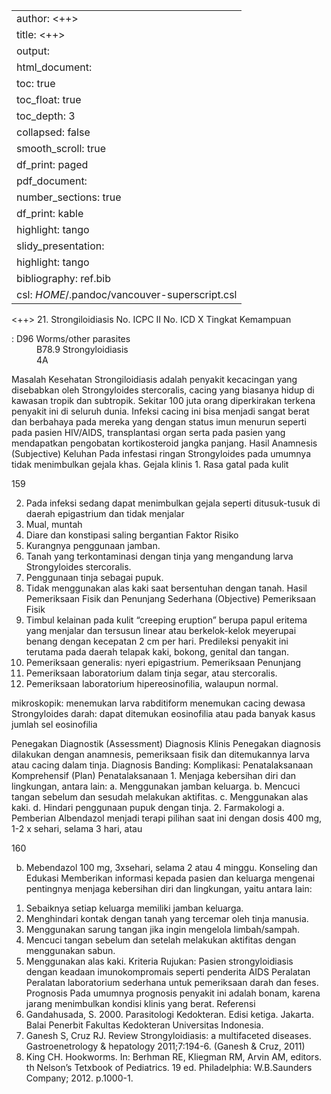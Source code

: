 
---
author: <++>
title: <++>
output:
  html_document:
    toc: true
    toc_float: true
    toc_depth: 3
    collapsed: false
    smooth_scroll: true
    df_print: paged
  pdf_document:
    number_sections: true
    df_print: kable
    highlight: tango
  slidy_presentation:
    highlight: tango
bibliography: ref.bib
csl: $HOME$/.pandoc/vancouver-superscript.csl
---

<++>
21. Strongiloidiasis
No. ICPC II
No. ICD X
Tingkat Kemampuan

: D96 Worms/other parasites
: B78.9 Strongyloidiasis
: 4A

Masalah Kesehatan
Strongiloidiasis adalah penyakit kecacingan yang disebabkan oleh
Strongyloides stercoralis, cacing yang biasanya hidup di kawasan tropik dan
subtropik. Sekitar 100 juta orang diperkirakan terkena penyakit ini di seluruh
dunia. Infeksi cacing ini bisa menjadi sangat berat dan berbahaya pada
mereka yang dengan status imun menurun seperti pada pasien HIV/AIDS,
transplantasi organ serta pada pasien yang mendapatkan pengobatan
kortikosteroid jangka panjang.
Hasil Anamnesis (Subjective)
Keluhan
Pada infestasi ringan Strongyloides pada umumnya tidak menimbulkan gejala
khas.
Gejala klinis
1. Rasa gatal pada kulit

159

2. Pada infeksi sedang dapat menimbulkan gejala seperti ditusuk-tusuk di
daerah epigastrium dan tidak menjalar
3. Mual, muntah
4. Diare dan konstipasi saling bergantian
Faktor Risiko
1. Kurangnya penggunaan jamban.
2. Tanah yang terkontaminasi dengan tinja yang mengandung larva
Strongyloides stercoralis.
3. Penggunaan tinja sebagai pupuk.
4. Tidak menggunakan alas kaki saat bersentuhan dengan tanah.
Hasil Pemeriksaan Fisik dan Penunjang Sederhana (Objective)
Pemeriksaan Fisik
1. Timbul kelainan pada kulit “creeping eruption” berupa papul eritema yang
menjalar dan tersusun linear atau berkelok-kelok meyerupai benang
dengan kecepatan 2 cm per hari. Predileksi penyakit ini terutama pada
daerah telapak kaki, bokong, genital dan tangan.
2. Pemeriksaan generalis: nyeri epigastrium.
Pemeriksaan Penunjang
1. Pemeriksaan laboratorium
dalam tinja segar, atau
stercoralis.
2. Pemeriksaan laboratorium
hipereosinofilia, walaupun
normal.

mikroskopik: menemukan larva rabditiform
menemukan cacing dewasa Strongyloides
darah: dapat ditemukan eosinofilia atau
pada banyak kasus jumlah sel eosinofilia

Penegakan Diagnostik (Assessment)
Diagnosis Klinis
Penegakan diagnosis dilakukan dengan anamnesis, pemeriksaan fisik dan
ditemukannya larva atau cacing dalam tinja.
Diagnosis Banding: Komplikasi: Penatalaksanaan Komprehensif (Plan)
Penatalaksanaan
1. Menjaga kebersihan diri dan lingkungan, antara lain:
a. Menggunakan jamban keluarga.
b. Mencuci tangan sebelum dan sesudah melakukan aktifitas.
c. Menggunakan alas kaki.
d. Hindari penggunaan pupuk dengan tinja.
2. Farmakologi
a. Pemberian Albendazol menjadi terapi pilihan saat ini dengan dosis 400
mg, 1-2 x sehari, selama 3 hari, atau

160

b. Mebendazol 100 mg, 3xsehari, selama 2 atau 4 minggu.
Konseling dan Edukasi
Memberikan informasi kepada pasien dan keluarga mengenai pentingnya
menjaga kebersihan diri dan lingkungan, yaitu antara lain:
1. Sebaiknya setiap keluarga memiliki jamban keluarga.
2. Menghindari kontak dengan tanah yang tercemar oleh tinja manusia.
3. Menggunakan sarung tangan jika ingin mengelola limbah/sampah.
4. Mencuci tangan sebelum dan setelah melakukan aktifitas dengan
menggunakan sabun.
5. Menggunakan alas kaki.
Kriteria Rujukan: Pasien strongyloidiasis dengan keadaan imunokompromais seperti penderita
AIDS
Peralatan
Peralatan laboratorium sederhana untuk pemeriksaan darah dan feses.
Prognosis
Pada umumnya prognosis penyakit ini adalah bonam, karena jarang
menimbulkan kondisi klinis yang berat.
Referensi
1. Gandahusada, S. 2000. Parasitologi Kedokteran. Edisi ketiga. Jakarta.
Balai Penerbit Fakultas Kedokteran Universitas Indonesia.
2. Ganesh S, Cruz RJ. Review Strongyloidiasis: a multifaceted diseases.
Gastroenetrology & hepatology 2011;7:194-6. (Ganesh & Cruz, 2011)
3. King CH. Hookworms. In: Berhman RE, Kliegman RM, Arvin AM, editors.
th
Nelson’s Tetxbook of Pediatrics. 19 ed. Philadelphia: W.B.Saunders
Company; 2012. p.1000-1.

